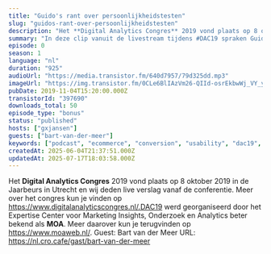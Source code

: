 ```yaml
---
title: "Guido's rant over persoonlijkheidstesten"
slug: "guidos-rant-over-persoonlijkheidstesten"
description: "Het **Digital Analytics Congres** 2019 vond plaats op 8 oktober 2019 in de Jaarbeurs in Utrecht en wij deden live verslag vanaf de conferentie. Meer over het congres kun je vinden op https://www.digitalanalyticscongres.nl/.DAC19 werd georganiseerd door het Expertise Center voor Marketing Insights, Onderzoek en Analytics beter bekend als **MOA**. Meer daarover kun je terugvinden op https://www.moaweb.nl/. Guest: Bart van der Meer URL: https://nl.cro.cafe/gast/bart-van-der-meer"
summary: "In deze clip vanuit de livestream tijdens #DAC19 spraken Guido en Bart onderling over persoonlijkheidstesten."
episode: 0
season: 1
language: "nl"
duration: "925"
audioUrl: "https://media.transistor.fm/640d7957/79d325dd.mp3"
imageUrl: "https://img.transistor.fm/0CLe6BlIAzVm26-QIId-osrEkbwWj_VY_yCDOr8rzd4/rs:fill:3000:3000:1/q:60/aHR0cHM6Ly9pbWct/dXBsb2FkLXByb2R1/Y3Rpb24udHJhbnNp/c3Rvci5mbS81MmI2/ZDJmOTQ3MTcwNTky/NzczZmFjZGJlNzFm/NDk2Yy5qcGVn.webp"
pubDate: 2019-11-04T15:20:00.000Z
transistorId: "397690"
downloads_total: 50
episode_type: "bonus"
status: "published"
hosts: ["gxjansen"]
guests: ["bart-van-der-meer"]
keywords: ["podcast", "ecommerce", "conversion", "usability", "dac19", "moa", "livestream"]
createdAt: 2025-06-04T21:37:51.000Z
updatedAt: 2025-07-17T18:03:58.000Z
---
```


Het **Digital Analytics Congres** 2019 vond plaats op 8 oktober 2019 in de Jaarbeurs in Utrecht en wij deden live verslag vanaf de conferentie. Meer over het congres kun je vinden op https://www.digitalanalyticscongres.nl/.DAC19 werd georganiseerd door het Expertise Center voor Marketing Insights, Onderzoek en Analytics beter bekend als **MOA**. Meer daarover kun je terugvinden op https://www.moaweb.nl/. Guest: Bart van der Meer URL: https://nl.cro.cafe/gast/bart-van-der-meer
